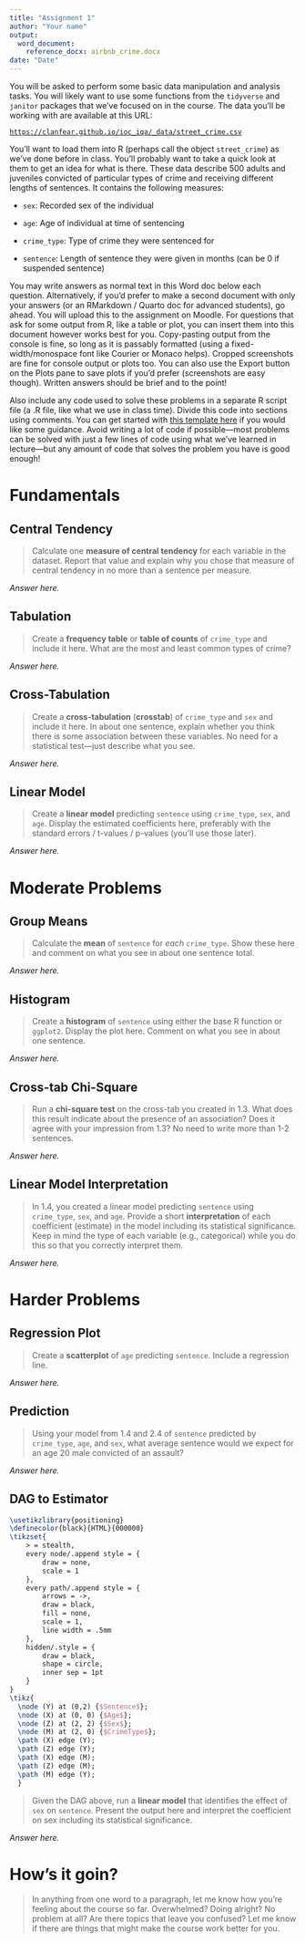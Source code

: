 ```yaml
---
title: "Assignment 1"
author: "Your name"
output: 
  word_document:
    reference_docx: airbnb_crime.docx
date: "Date"
---
```



You will be asked to perform some basic data manipulation and analysis tasks. You will likely want to use some functions from the `tidyverse` and `janitor` packages that we've focused on in the course. The data you'll be working with are available at this URL:

[`https://clanfear.github.io/ioc_iqa/_data/street_crime.csv`]()

You'll want to load them into R (perhaps call the object `street_crime`) as we've done before in class. You'll probably want to take a quick look at them to get an idea for what is there. These data describe 500 adults and juveniles convicted of particular types of crime and receiving different lengths of sentences. It contains the following measures:

-   `sex`: Recorded sex of the individual

-   `age`: Age of individual at time of sentencing

-   `crime_type`: Type of crime they were sentenced for

-   `sentence`: Length of sentence they were given in months (can be 0 if suspended sentence)

You may write answers as normal text in this Word doc below each question. Alternatively, if you'd prefer to make a second document with only your answers (or an RMarkdown / Quarto doc for advanced students), go ahead. You will upload this to the assignment on Moodle. For questions that ask for some output from R, like a table or plot, you can insert them into this document however works best for you. Copy-pasting output from the console is fine, so long as it is passably formatted (using a fixed-width/monospace font like Courier or Monaco helps). Cropped screenshots are fine for console output or plots too. You can also use the Export button on the Plots pane to save plots if you'd prefer (screenshots are easy though). Written answers should be brief and to the point!

Also include any code used to solve these problems in a separate R script file (a .R file, like what we use in class time). Divide this code into sections using comments. You can get started with [this template here](https://clanfear.github.io/ioc_iqa/\_assignments/assignment-1.R) if you would like some guidance. Avoid writing a lot of code if possible---most problems can be solved with just a few lines of code using what we've learned in lecture---but any amount of code that solves the problem you have is good enough!


# Fundamentals

## Central Tendency

> Calculate one **measure of central tendency** for each variable in the dataset. Report that value and explain why you chose that measure of central tendency in no more than a sentence per measure.

*Answer here.*

## Tabulation

> Create a **frequency table** or **table of counts** of `crime_type` and include it here. What are the most and least common types of crime?

*Answer here.*

## Cross-Tabulation

> Create a **cross-tabulation** (**crosstab**) of `crime_type` and `sex` and include it here. In about one sentence, explain whether you think there is some association between these variables. No need for a statistical test---just describe what you see.

*Answer here.*

## Linear Model

> Create a **linear model** predicting `sentence` using `crime_type`, `sex`, and `age`. Display the estimated coefficients here, preferably with the standard errors / t-values / p-values (you'll use those later).

*Answer here.*

# Moderate Problems

## Group Means

> Calculate the **mean** of `sentence` for *each* `crime_type`. Show these here and comment on what you see in about one sentence total.

*Answer here.*

## Histogram

> Create a **histogram** of `sentence` using either the base R function or `ggplot2`. Display the plot here. Comment on what you see in about one sentence.

*Answer here.*

## Cross-tab Chi-Square

> Run a **chi-square test** on the cross-tab you created in 1.3. What does this result indicate about the presence of an association? Does it agree with your impression from 1.3? No need to write more than 1-2 sentences.

*Answer here.*

## Linear Model Interpretation

> In 1.4, you created a linear model predicting `sentence` using `crime_type`, `sex`, and `age`. Provide a short **interpretation** of each coefficient (estimate) in the model including its statistical significance. Keep in mind the type of each variable (e.g., categorical) while you do this so that you correctly interpret them.

*Answer here.*

# Harder Problems


## Regression Plot

> Create a **scatterplot** of `age` predicting `sentence`. Include a regression line.

*Answer here.*

## Prediction

> Using your model from 1.4 and 2.4 of `sentence` predicted by `crime_type`, `age`, and `sex`, what average sentence would we expect for an age 20 male convicted of an assault?

*Answer here.*

## DAG to Estimator

```tikz
\usetikzlibrary{positioning}
\definecolor{black}{HTML}{000000}
\tikzset{
    > = stealth,
    every node/.append style = {
        draw = none,
        scale = 1
    },
    every path/.append style = {
        arrows = ->,
        draw = black,
        fill = none,
        scale = 1,
        line width = .5mm
    },
    hidden/.style = {
        draw = black,
        shape = circle,
        inner sep = 1pt
    }
}
\tikz{
  \node (Y) at (0,2) {$Sentence$};
  \node (X) at (0, 0) {$Age$};
  \node (Z) at (2, 2) {$Sex$};
  \node (M) at (2, 0) {$CrimeType$};
  \path (X) edge (Y);
  \path (Z) edge (Y);
  \path (X) edge (M);
  \path (Z) edge (M);
  \path (M) edge (Y);
  }
```

> Given the DAG above, run a **linear model** that identifies the effect of `sex` on `sentence`. Present the output here and interpret the coefficient on sex including its statistical significance.

*Answer here.*

# How's it goin?

> In anything from one word to a paragraph, let me know how you're feeling about the course so far. Overwhelmed? Doing alright? No problem at all? Are there topics that leave you confused? Let me know if there are things that might make the course work better for you.